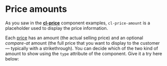 
<Meta
  title={meta.title}
  argTypes={meta.argTypes}
/>

# Price amounts

As you saw in the [**cl-price**](?path=/docs/components-price-cl-price--basic) component examples, `cl-price-amount` is a placeholder used to display the price information.

Each [price](https://docs.commercelayer.io/core/v/api-reference/prices) has an amount (the actual selling price) and an optional *compare-at* amount (the full price that you want to display to the customer — typically with a strikethrough). You can decide which of the two kind of amount to show using the `type` attribute of the component. Give it a try here below: 

<Canvas withSource="open">
  <Story story={Basic} name="Basic" />
</Canvas>

<ArgsTable story="Basic" />
